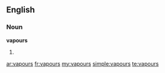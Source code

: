 ==English==

===Noun===
'''vapours'''

#{{plural of|[[vapour]]}}

[[ar:vapours]]
[[fr:vapours]]
[[my:vapours]]
[[simple:vapours]]
[[te:vapours]]